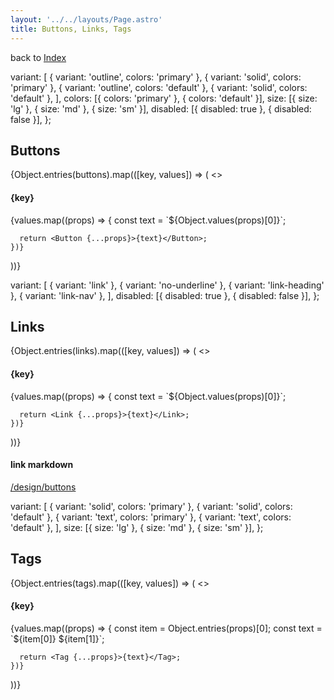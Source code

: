 ```yaml
---
layout: '../../layouts/Page.astro'
title: Buttons, Links, Tags
---
```



back to [Index](/design)

  variant: [
    { variant: 'outline', colors: 'primary' },
    { variant: 'solid', colors: 'primary' },
    { variant: 'outline', colors: 'default' },
    { variant: 'solid', colors: 'default' },
  ],
  colors: [{ colors: 'primary' }, { colors: 'default' }],
  size: [{ size: 'lg' }, { size: 'md' }, { size: 'sm' }],
  disabled: [{ disabled: true }, { disabled: false }],
};

## Buttons

{Object.entries(buttons).map(([key, values]) => (
<>
  <h4>{key}</h4>
  <div class="not-prose flex items-center gap-4 flex-wrap">
    {values.map((props) => {
      const text = `${Object.values(props)[0]}`;

      return <Button {...props}>{text}</Button>;
    })}

  </div>
</>
))}

  variant: [
    { variant: 'link' },
    { variant: 'no-underline' },
    { variant: 'link-heading' },
    { variant: 'link-nav' },
  ],
  disabled: [{ disabled: true }, { disabled: false }],
};

## Links

{Object.entries(links).map(([key, values]) => (
<>
  <h4>{key}</h4>
  <div class="not-prose flex items-center gap-4 flex-wrap">
    {values.map((props) => {
      const text = `${Object.values(props)[0]}`;

      return <Link {...props}>{text}</Link>;
    })}

  </div>
</>
))}

#### link markdown

[/design/buttons](/design/buttons)

  variant: [
    { variant: 'solid', colors: 'primary' },
    { variant: 'solid', colors: 'default' },
    { variant: 'text', colors: 'primary' },
    { variant: 'text', colors: 'default' },
  ],
  size: [{ size: 'lg' }, { size: 'md' }, { size: 'sm' }],
};

## Tags

{Object.entries(tags).map(([key, values]) => (
<>
  <h4>{key}</h4>
  <div class="not-prose flex items-center gap-4 flex-wrap">
    {values.map((props) => {
      const item = Object.entries(props)[0];
      const text = `${item[0]} ${item[1]}`;

      return <Tag {...props}>{text}</Tag>;
    })}

  </div>
</>
))}
